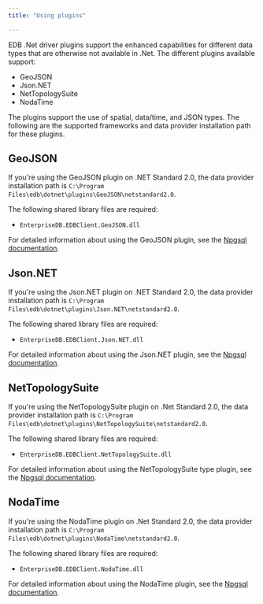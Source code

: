 ```yaml
---
title: "Using plugins"

---
```


<div id="using_plugins" class="registered_link"></div>

EDB .Net driver plugins support the enhanced capabilities for different data types that are otherwise not available in .Net. The different plugins available support:

-   GeoJSON
-   Json.NET
-   NetTopologySuite
-   NodaTime

The plugins support the use of spatial, data/time, and JSON types. The following are the supported frameworks and data provider installation path for these plugins.

## GeoJSON

If you're using the GeoJSON plugin on .NET Standard 2.0, the data provider installation path is `C:\Program Files\edb\dotnet\plugins\GeoJSON\netstandard2.0`.

The following shared library files are required:

- `EnterpriseDB.EDBClient.GeoJSON.dll`

For detailed information about using the GeoJSON plugin, see the [Npgsql documentation](http://www.npgsql.org/doc/types/geojson.html).

## Json.NET

If you're using the Json.NET plugin on .NET Standard 2.0, the data provider installation path is `C:\Program Files\edb\dotnet\plugins\Json.NET\netstandard2.0`.

The following shared library files are required:

- `EnterpriseDB.EDBClient.Json.NET.dll`

For detailed information about using the Json.NET plugin, see the [Npgsql documentation](http://www.npgsql.org/doc/types/jsonnet.html).

## NetTopologySuite

If you're using the NetTopologySuite plugin on .Net Standard 2.0, the data provider installation path is `C:\Program Files\edb\dotnet\plugins\NetTopologySuite\netstandard2.0`.

The following shared library files are required:

- `EnterpriseDB.EDBClient.NetTopologySuite.dll`

For detailed information about using the NetTopologySuite type plugin, see the [Npgsql documentation](http://www.npgsql.org/doc/types/nts.html).

## NodaTime

If you're using the NodaTime plugin on .Net Standard 2.0, the data provider installation path is `C:\Program Files\edb\dotnet\plugins\NodaTime\netstandard2.0`.

The following shared library files are required:

- `EnterpriseDB.EDBClient.NodaTime.dll`

For detailed information about using the NodaTime plugin, see the [Npgsql documentation](http://www.npgsql.org/doc/types/nodatime.html).
